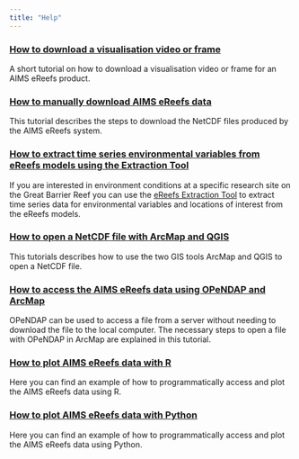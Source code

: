 ```yaml
---
title: "Help"
---
```


### [How to download a visualisation video or frame](./how-to-download-video-or-image/index.qmd)

A short tutorial on how to download a visualisation video or frame for an AIMS eReefs product.

### [How to manually download AIMS eReefs data](./how-to-manually-download-aims-ereefs-data/index.qmd)

This tutorial describes the steps to download the NetCDF files produced by the AIMS eReefs system.
    
### [How to extract time series environmental variables from eReefs models using the Extraction Tool](./how-to-extract-data-using-the-extraction-tool/index.qmd)

If you are interested in environment conditions at a specific research site on the Great Barrier Reef you can use the [eReefs Extraction Tool](https://extraction.ereefs.aims.gov.au/?_gl=1*g1xjkd*_ga*OTM5OTM3MTMzLjE2NjczNTcwNzg.*_ga_6SSTNBNHXG*MTY5MjE1MDkyOS4zNy4xLjE2OTIxNTM2ODEuMC4wLjA.) to extract time series data for environmental variables and locations of interest from the eReefs models.
    
### [How to open a NetCDF file with ArcMap and QGIS](./how-to-open-a-NetCDF-file-with-ArcMap-and-QGIS/index.qmd)

This tutorials describes how to use the two GIS tools ArcMap and QGIS to open a NetCDF file.
    
### [How to access the AIMS eReefs data using OPeNDAP and ArcMap](how-to-access-the-aims-ereefs-data-using-opendap-and-arcmap/index.qmd)

OPeNDAP can be used to access a file from a server without needing to download the file to the local computer. The necessary steps to open a file with OPeNDAP in ArcMap are explained in this tutorial.

### [How to plot AIMS eReefs data with R](how-to-plot-aims-ereefs-data-with-r/index.qmd)

Here you can find an example of how to programmatically access and plot the AIMS eReefs data using R.

### [How to plot AIMS eReefs data with Python](how-to-plot-aims-ereefs-data-with-python/index.qmd)
    
Here you can find an example of how to programmatically access and plot the AIMS eReefs data using Python.
